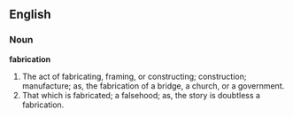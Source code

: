 ==English==

===Noun===

'''fabrication'''

#The act of fabricating, framing, or constructing; construction; manufacture; as, the fabrication of a bridge, a church, or a government.
#That which is fabricated; a falsehood; as, the story is doubtless a fabrication.